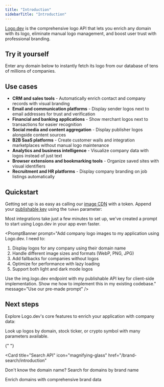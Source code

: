 ```yaml
---
title: "Introduction"
sidebarTitle: "Introduction"
---
```



[Logo.dev](https://www.logo.dev) is the comprehensive logo API that lets you enrich any domain with its logo, eliminate manual logo management, and boost user trust with professional branding.

## Try it yourself

Enter any domain below to instantly fetch its logo from our database of tens of millions of companies.

<LogoDemo />

## Use cases

- **CRM and sales tools** - Automatically enrich contact and company records with visual branding
- **Email and communication platforms** - Display sender logos next to email addresses for trust and verification
- **Financial and banking applications** - Show merchant logos next to transactions for easier recognition
- **Social media and content aggregation** - Display publisher logos alongside content sources
- **B2B SaaS platforms** - Create customer walls and integration marketplaces without manual logo maintenance
- **Analytics and business intelligence** - Visualize company data with logos instead of just text
- **Browser extensions and bookmarking tools** - Organize saved sites with visual identifiers
- **Recruitment and HR platforms** - Display company branding on job listings automatically

## Quickstart

Getting set up is as easy as calling our [image CDN](/logo-images/introduction) with a token. Append your [publishable key](/platform/api-keys) using the `token` parameter:

<Quickstart />

Most integrations take just a few minutes to set up, we've created a prompt to start using Logo.dev in your app even faster.

<PromptBanner 
  prompt="Add company logo images to my application using Logo.dev. I need to:
1. Display logos for any company using their domain name
2. Handle different image sizes and formats (WebP, PNG, JPG)
3. Add fallbacks for companies without logos
4. Optimize for performance with lazy loading
5. Support both light and dark mode logos

Use the img.logo.dev endpoint with my publishable API key for client-side implementation. Show me how to implement this in my existing codebase."
message="Use our pre-made prompt"
/>

## Next steps

Explore Logo.dev's core features to enrich your application with company data:

<CardGroup cols={1}>
  <Card title="Image CDN" icon="image" href="/logo-images/introduction">
  Look up logos by domain, stock ticker, or crypto symbol with many parameters available.
  </Card>

{" "}

<Card
  title="Search API"
  icon="magnifying-glass"
  href="/brand-search/introduction"
>
  Don't know the domain name? Search for domains by brand name
</Card>

  <Card title="REST API" icon="sparkles" href="/describe/introduction">
    Enrich domains with comprehensive brand data
  </Card>
</CardGroup>
